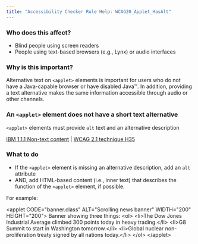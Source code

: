 ```yaml
---
title: "Accessibility Checker Rule Help: WCAG20_Applet_HasAlt"
---
```


<div className="toolHelp">
<Row>
<Column colLg={5} colMd={3} colSm={4} className="toolLeft">

### Who does this affect?

* Blind people using screen readers
* People using text-based browsers (e.g., Lynx) or audio interfaces

### Why is this important?

Alternative text on `<applet>` elements is important for users who do not have a Java-capable browser or have disabled Java™. In addition, providing a text alternative makes the same information accessible through audio or other channels.

</Column>
<Column colLg={11} colMd={5} colSm={4} className="toolMain">

<div id="locLevel"></div>

### An `<applet>` element does not have a short text alternative
`<applet>` elements must provide `alt` text and an alternative description

[IBM 1.1.1 Non-text content](http://www.ibm.com/able/guidelines/ci162/non_text_content.html) | [WCAG 2.1 technique H35](https://www.w3.org/TR/WCAG20-TECHS/H35)

<div id="locSnippet"></div>

### What to do

* If the `<applet>` element is missing an alternative description, add an `alt` attribute
* AND, add HTML-based content (i.e., inner text) that describes the function of the `<applet>` element, if possible.

For example:

<CodeSnippet type="multi" light={true}>&lt;applet CODE="banner.class" ALT="Scrolling news banner" WIDTH="200" HEIGHT="200"&gt;
Banner showing three things:
 &lt;ol&gt;
  &lt;li&gt;The Dow Jones Industrial Average climbed 300 points today in heavy trading.&lt;/li&gt;
  &lt;li&gt;G8 Summit to start in Washington tomorrow.&lt;/li&gt;
  &lt;li&gt;Global nuclear non-proliferation treaty signed by all nations today.&lt;/li&gt;
 &lt;/ol&gt;
&lt;/applet&gt;</CodeSnippet>

</Column>
</Row>
</div>
